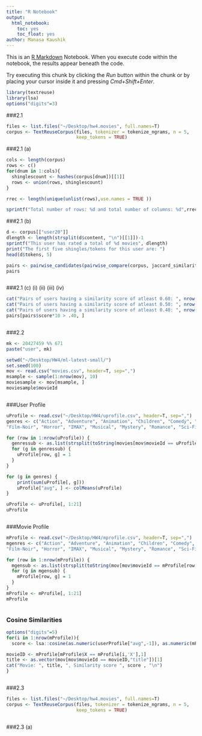 ```yaml
---
title: "R Notebook"
output: 
  html_notebook:
    toc: yes
    toc_float: yes
author: Manasa Kaushik
---
```


This is an [R Markdown](http://rmarkdown.rstudio.com) Notebook. When you execute code within the notebook, the results appear beneath the code. 

Try executing this chunk by clicking the *Run* button within the chunk or by placing your cursor inside it and pressing *Cmd+Shift+Enter*. 

```r
library(textreuse)
library(lsa)
options("digits"=3)
```
###2.1
```r
files <- list.files("~/Desktop/hw4.movies", full.names=T)
corpus <- TextReuseCorpus(files, tokenizer = tokenize_ngrams, n = 5,
                          keep_tokens = TRUE)
```
###2.1 (a)
```r
cols <- length(corpus)
rows <- c()
for(dnum in 1:cols){
  shinglescount <- hashes(corpus[dnum])[[1]]
  rows <- union(rows, shinglescount) 
}

rrec <- length(unique(unlist(rows),use.names = TRUE ))

sprintf("Total number of rows: %d and total number of columns: %d",rrec, cols)
```
###2.1 (b)
```r
d <- corpus[["user20"]]
dlength <- length(strsplit(d$content, "\n")[[1]])-1
sprintf("This user has rated a total of %d movies", dlength)
print("The first five shingles/tokens for this user are: ")
head(d$tokens, 5)
```

```r
pairs <- pairwise_candidates(pairwise_compare(corpus, jaccard_similarity, progress=interactive()))
pairs
```
```r

```
###2.1 (c) (i) (ii) (iii) (iv)
```r
cat("Pairs of users having a similarity score of atleast 0.60: ", nrow(pairs[pairs$score*10 > .60, ]))
cat("Pairs of users having a similarity score of atleast 0.50: ", nrow(pairs[pairs$score*10 > .50, ]))
cat("Pairs of users having a similarity score of atleast 0.40: ", nrow(pairs[pairs$score*10 > .40, ]))
pairs[pairs$score*10 > .40, ]
```
```r

```
###2.2 
```r
mk <- 20427459 %% 671
paste("user", mk)
```

```r
setwd("~/Desktop/HW4/ml-latest-small/")
set.seed(100)
mov <- read.csv("movies.csv", header=T, sep=",")
msample <- sample(1:nrow(mov), 10)
moviesample <- mov[msample, ]
moviesample$movieId
```
```r

```
###User Profile
```r
uProfile <- read.csv("~/Desktop/HW4/uprofile.csv", header=T, sep=",")
genres <- c("Action", "Adventure", "Animation", "Children", "Comedy", "Crime", "Documentary", "Drama", "Fantasy",
"Film-Noir", "Horror", "IMAX", "Musical", "Mystery", "Romance", "Sci-Fi", "Thriller", "War", "Western")

for (row in 1:nrow(uProfile)) {
  genressub <- as.list(strsplit(toString(movies[mov$movieId == uProfile[row, ]$X, ]$genres),"[|]")[[1]])
  for (g in genressub) {
    uProfile[row, g] = 1
  }
}

for (g in genres) {
    print(sum(uProfile[, g]))
    uProfile["avg", ] <- colMeans(uProfile)
}

uProfile <- uProfile[, 1:21]
uProfile
```
```r

```
###Movie Profile
```r
mProfile <- read.csv("~/Desktop/HW4/mprofile.csv", header=T, sep=",")
mgenres <- c("Action", "Adventure", "Animation", "Children", "Comedy", "Crime", "Documentary", "Drama", "Fantasy",
"Film-Noir", "Horror", "IMAX", "Musical", "Mystery", "Romance", "Sci-Fi", "Thriller", "War", "Western")

for (row in 1:nrow(mProfile)) {
  mgensub <- as.list(strsplit(toString(mov[mov$movieId == mProfile[row, ]$X, ]$genres),"[|]")[[1]])
  for (g in mgensub) {
    mProfile[row, g] = 1
  }
}
mProfile <- mProfile[, 1:21]
mProfile
```
```r

```
### Cosine Similarities
```r
options("digits"=5)
for(i in 1:nrow(mProfile)){
  score <- lsa::cosine(as.numeric(userProfile["avg",-1]), as.numeric(mProfile[mProfile$X == mProfile[i,'X'],-1]))[[1]]

movieID <- mProfile[mProfile$X == mProfile[i,'X'],1]
title <- as.vector(mov[mov$movieId == movieID,"title"])[1]
cat("Movie: ", title, ", Similarity score ", score , "\n")
}
```
```r

```
###2.3
```r
files <- list.files("~/Desktop/hw4.movies", full.names=T)
corpus <- TextReuseCorpus(files, tokenizer = tokenize_ngrams, n = 5,
                          keep_tokens = TRUE)
```
```r

```
###2.3 (a)
```r

```



